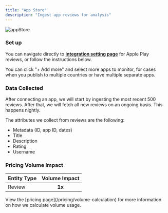 ```yaml
---
title: "App Store"
description: "Ingest app reviews for analysis"
---
```


![appStore](/images/appStore.png)

### Set up

You can navigate directly to **[integration setting page](https://insights.reforge.com/w/default/settings/integrations/app-store-reviews)** for Apple Play reviews, or follow the instructions below.

<Steps>
  <Step title='Go to "Settings"' />
  <Step title='Click "Integrations" in the navigation menu' />
  <Step title='Click "App Store Reviews"' />
  <Step title="Select the country where the app is published" />
  <Step title="Type the app name and select the appropriate one" />
</Steps>

You can click "+ Add more" and select more apps to monitor, for cases when you publish to multiple countries or have multiple separate apps.

### Data Collected

After connecting an app, we will start by ingesting the most recent 500 reviews. After that, we will fetch all new reviews on an ongoing basis. This happens nightly.

The attributes we collect from reviews are the following:

- Metadata (ID, app ID, dates)
- Title
- Description
- Rating
- Username

### Pricing Volume Impact

| Entity Type | Volume Impact |
| :---------- | :-----------: |
| Review      |    **1x**     |

<Info>
  View the [pricing page](/pricing/volume-calculation) for more information on
  how we calculate volume usage.
</Info>
